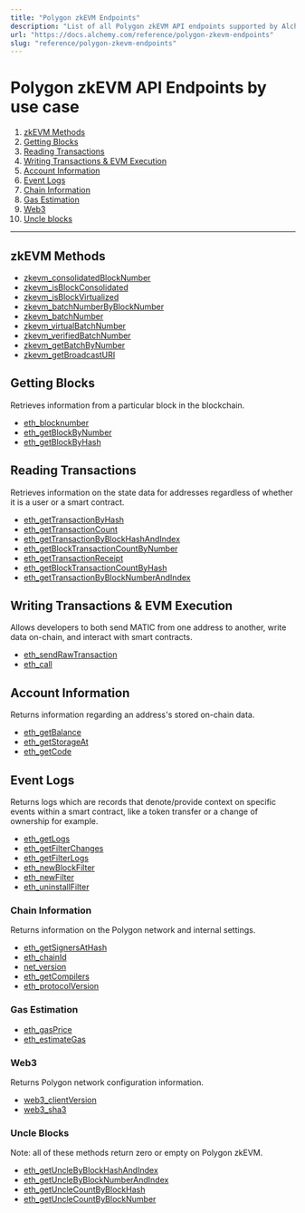 ```yaml
---
title: "Polygon zkEVM Endpoints"
description: "List of all Polygon zkEVM API endpoints supported by Alchemy"
url: "https://docs.alchemy.com/reference/polygon-zkevm-endpoints"
slug: "reference/polygon-zkevm-endpoints"
---
```



# Polygon zkEVM API Endpoints by use case

1. [zkEVM Methods](#zkevm-methods)
2. [Getting Blocks](#getting-blocks)
3. [Reading Transactions](#reading-transactions)
4. [Writing Transactions & EVM Execution](#writing-transactions--evm-execution)
5. [Account Information](#account-information)
6. [Event Logs](#event-logs)
7. [Chain Information](#chain-information)
8. [Gas Estimation](#gas-estimation)
9. [Web3](#web3)
10. [Uncle blocks](#uncle-blocks)

***

## zkEVM Methods

* [zkevm\_consolidatedBlockNumber](/reference/zkevm-consolidatedblocknumber-polygon-zkevm)
* [zkevm\_isBlockConsolidated](/reference/zkevm-isblockconsolidated-polygon-zkevm)
* [zkevm\_isBlockVirtualized](/reference/zkevm-isblockvirtualized-polygon-zkevm)
* [zkevm\_batchNumberByBlockNumber](/reference/zkevm-batchnumberbyblocknumber-polygon-zkevm)
* [zkevm\_batchNumber](/reference/zkevm-batchnumber-polygon-zkevm)
* [zkevm\_virtualBatchNumber](/reference/zkevm-virtualbatchnumber-polygon-zkevm)
* [zkevm\_verifiedBatchNumber](/reference/zkevm-verifiedbatchnumber-polygon-zkevm)
* [zkevm\_getBatchByNumber](/reference/zkevm-getbatchbynumber-polygon-zkevm)
* [zkevm\_getBroadcastURI](/reference/zkevm-getbroadcasturi-polygon-zkevm)

## Getting Blocks

Retrieves information from a particular block in the blockchain.

* [eth\_blocknumber](/reference/eth-blocknumber-polygon-zkevm)
* [eth\_getBlockByNumber](/reference/eth-getblockbynumber-polygon-zkevm)
* [eth\_getBlockByHash](/reference/eth-getblockbyhash-polygon-zkevm)

## Reading Transactions

Retrieves information on the state data for addresses regardless of whether it is a user or a smart contract.

* [eth\_getTransactionByHash](/reference/eth-gettransactionbyhash-polygon-zkevm)
* [eth\_getTransactionCount](/reference/eth-gettransactioncount-polygon-zkevm)
* [eth\_getTransactionByBlockHashAndIndex](/reference/eth-gettransactionbyblockhashandindex-polygon-zkevm)
* [eth\_getBlockTransactionCountByNumber](/reference/eth-getblocktransactioncountbynumber-polygon-zkevm)
* [eth\_getTransactionReceipt](/reference/eth-gettransactionreceipt-polygon-zkevm)
* [eth\_getBlockTransactionCountByHash](/reference/eth-getblocktransactioncountbyhash-polygon-zkevm)
* [eth\_getTransactionByBlockNumberAndIndex](/reference/eth-gettransactionbyblocknumberandindex-polygon-zkevm)

## Writing Transactions & EVM Execution

Allows developers to both send MATIC from one address to another, write data on-chain, and interact with smart contracts.

* [eth\_sendRawTransaction](/reference/eth-sendrawtransaction-polygon-zkevm)
* [eth\_call](/reference/eth-call-polygon-zkevm)

## Account Information

Returns information regarding an address's stored on-chain data.

* [eth\_getBalance](/reference/eth-getbalance-polygon-zkevm)
* [eth\_getStorageAt](/reference/eth-getstorageat-polygon-zkevm)
* [eth\_getCode](/reference/eth-getcode-polygon-zkevm)

## Event Logs

Returns logs which are records that denote/provide context on specific events within a smart contract, like a token transfer or a change of ownership for example.

* [eth\_getLogs](/reference/eth-getlogs-polygon-zkevm)
* [eth\_getFilterChanges](/reference/eth-getfilterchanges-polygon-zkevm)
* [eth\_getFilterLogs](/reference/eth-getfilterlogs-polygon-zkevm)
* [eth\_newBlockFilter](/reference/eth-newblockfilter-polygon-zkevm)
* [eth\_newFilter](/reference/eth-newfilter-polygon-zkevm)
* [eth\_uninstallFilter](/reference/eth-uninstallfilter-polygon-zkevm)

### Chain Information

Returns information on the Polygon network and internal settings.

* [eth\_getSignersAtHash](/reference/eth-getsignersathash-polygon-zkevm)
* [eth\_chainId](/reference/eth-chainid-polygon-zkevm)
* [net\_version](/reference/net-version-polygon-zkevm)
* [eth\_getCompilers](/reference/eth-getcompilers-polygon-zkevm)
* [eth\_protocolVersion](/reference/eth-protocolversion-polygon-zkevm)

### Gas Estimation

* [eth\_gasPrice](/reference/eth-gasprice-polygon-zkevm)
* [eth\_estimateGas](/reference/eth-estimategas-polygon-zkevm)

### Web3

Returns Polygon network configuration information.

* [web3\_clientVersion](/reference/web3-clientversion-polygon-zkevm)
* [web3\_sha3](/reference/web3-sha3-polygon-zkevm)

### Uncle Blocks

Note: all of these methods return zero or empty on Polygon zkEVM.

* [eth\_getUncleByBlockHashAndIndex](/reference/eth-getunclebyblockhashandindex-polygon-zkevm)
* [eth\_getUncleByBlockNumberAndIndex](/reference/eth-getunclebyblocknumberandindex-polygon-zkevm)
* [eth\_getUncleCountByBlockHash](/reference/eth-getunclecountbyblockhash-polygon-zkevm)
* [eth\_getUncleCountByBlockNumber](/reference/eth-getunclecountbyblocknumber-polygon-zkevm)
